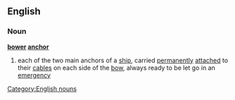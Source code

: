 ==English==
===Noun===
'''[[bower]] [[anchor]]'''
#{{nautical}} each of the two main anchors of a [[ship]], carried [[permanently]] [[attached]] to their [[cable]]s on each side of the [[bow]], always ready to be let go in an [[emergency]]
[[Category:English nouns]]